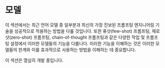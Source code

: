 # 모델


이 섹션에서는 최근 언어 모델 중 일부분과 최신의 가장 진보된 프롬프팅 엔지니어링 기술을 성공적으로 적용하는 방법을 다룰 것입니다. 또한 퓨샷(few-shot) 프롬프팅, 제로샷(zero-shot) 프롬프팅, chain-of-thought 프롬프팅과 같은 다양한 작업 및 프롬프팅 설정에서 이러한 모델들의 기능을 다룹니다. 이러한 기능을 이해하는 것은 이러한 모델들의 한계와 이를 효과적으로 사용하는 방법을 이해하는 데 중요합니다.

<Callout emoji="⚠️">
  이 섹션은 열심히 개발 중입니다.
</Callout>